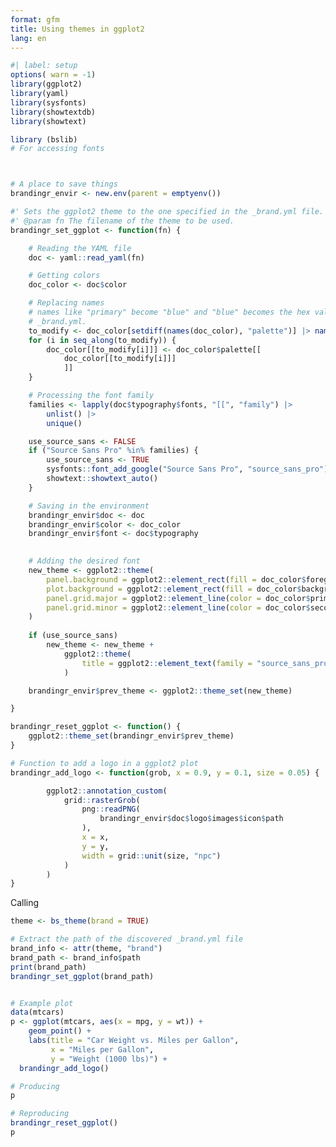 ```yaml
---
format: gfm
title: Using themes in ggplot2
lang: en
---
```



```r
#| label: setup
options( warn = -1)
library(ggplot2)
library(yaml)
library(sysfonts)
library(showtextdb)
library(showtext)

library (bslib)
# For accessing fonts



# A place to save things
brandingr_envir <- new.env(parent = emptyenv())

#' Sets the ggplot2 theme to the one specified in the _brand.yml file.
#' @param fn The filename of the theme to be used.
brandingr_set_ggplot <- function(fn) {

    # Reading the YAML file
    doc <- yaml::read_yaml(fn)

    # Getting colors
    doc_color <- doc$color

    # Replacing names
    # names like "primary" become "blue" and "blue" becomes the hex value specified in 
    # _brand.yml.
    to_modify <- doc_color[setdiff(names(doc_color), "palette")] |> names()
    for (i in seq_along(to_modify)) {
        doc_color[[to_modify[i]]] <- doc_color$palette[[
            doc_color[[to_modify[i]]]
            ]]
    }

    # Processing the font family
    families <- lapply(doc$typography$fonts, "[[", "family") |>
        unlist() |>
        unique()

    use_source_sans <- FALSE
    if ("Source Sans Pro" %in% families) {
        use_source_sans <- TRUE
        sysfonts::font_add_google("Source Sans Pro", "source_sans_pro")
        showtext::showtext_auto()
    }

    # Saving in the environment
    brandingr_envir$doc <- doc
    brandingr_envir$color <- doc_color
    brandingr_envir$font <- doc$typography
    

    # Adding the desired font
    new_theme <- ggplot2::theme(
        panel.background = ggplot2::element_rect(fill = doc_color$foreground),
        plot.background = ggplot2::element_rect(fill = doc_color$background),
        panel.grid.major = ggplot2::element_line(color = doc_color$primary),
        panel.grid.minor = ggplot2::element_line(color = doc_color$secondary)
    )
    
    if (use_source_sans)
        new_theme <- new_theme +
            ggplot2::theme(
                title = ggplot2::element_text(family = "source_sans_pro")
            )

    brandingr_envir$prev_theme <- ggplot2::theme_set(new_theme)

}

brandingr_reset_ggplot <- function() {
    ggplot2::theme_set(brandingr_envir$prev_theme)
}

# Function to add a logo in a ggplot2 plot
brandingr_add_logo <- function(grob, x = 0.9, y = 0.1, size = 0.05) {

        ggplot2::annotation_custom(
            grid::rasterGrob(
                png::readPNG(
                    brandingr_envir$doc$logo$images$icon$path
                ),
                x = x,
                y = y,
                width = grid::unit(size, "npc")
            )
        )
}
```

Calling

```r
theme <- bs_theme(brand = TRUE)

# Extract the path of the discovered _brand.yml file
brand_info <- attr(theme, "brand")
brand_path <- brand_info$path
print(brand_path)
brandingr_set_ggplot(brand_path)


# Example plot
data(mtcars)
p <- ggplot(mtcars, aes(x = mpg, y = wt)) +
    geom_point() +
    labs(title = "Car Weight vs. Miles per Gallon",
         x = "Miles per Gallon",
         y = "Weight (1000 lbs)") + 
  brandingr_add_logo()

# Producing
p

# Reproducing
brandingr_reset_ggplot()
p
```


